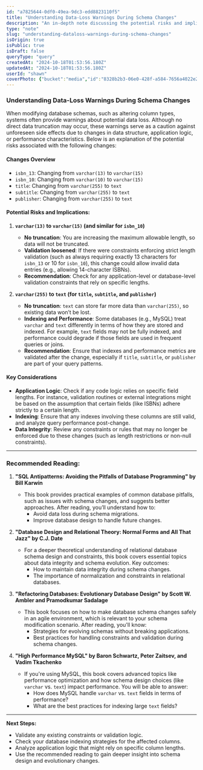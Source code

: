 ```yaml
---
id: "a7825644-0df0-49ea-9dc3-edd8823110f5"
title: "Understanding Data-Loss Warnings During Schema Changes"
description: "An in-depth note discussing the potential risks and implications of data loss warnings when altering column types in a database schema, along with book recommendations for further reading."
type: "note"
slug: "understanding-dataloss-warnings-during-schema-changes"
isOrigin: true
isPublic: true
isDraft: false
queryType: "query"
createdAt: "2024-10-18T01:53:56.180Z"
updatedAt: "2024-10-18T01:53:56.180Z"
userId: "shawn"
coverPhoto: {"bucket":"media","id":"8328b2b3-06e0-428f-a584-7656a4022e20","path":"8328b2b3-06e0-428f-a584-7656a4022e20.webp","url":"https://files.oaiusercontent.com/file-MQaf7djfzGmteJSdF3FQ2tb7?se=2024-10-17T20%3A57%3A15Z&sp=r&sv=2024-08-04&sr=b&rscc=max-age%3D604800%2C%20immutable%2C%20private&rscd=attachment%3B%20filename%3D97eb0c67-6532-4a80-9428-64c0ec7466de.webp&sig=cTyHeqX1IJZcDRWYBaS1/35vX6RxSegL3FPe5iPuoT8%3D","alt":"schema-change-warning-image","caption":"","category":"default"}
---
```


### **Understanding Data-Loss Warnings During Schema Changes**

When modifying database schemas, such as altering column types, systems often provide warnings about potential data loss. Although no direct data truncation may occur, these warnings serve as a caution against unforeseen side effects due to changes in data structure, application logic, or performance characteristics. Below is an explanation of the potential risks associated with the following changes:

#### **Changes Overview**
- `isbn_13`: Changing from `varchar(13)` to `varchar(15)`
- `isbn_10`: Changing from `varchar(10)` to `varchar(15)`
- `title`: Changing from `varchar(255)` to `text`
- `subtitle`: Changing from `varchar(255)` to `text`
- `publisher`: Changing from `varchar(255)` to `text`

#### **Potential Risks and Implications:**

1. **`varchar(13)` to `varchar(15)` (and similar for `isbn_10`)**
   - **No truncation**: You are increasing the maximum allowable length, so data will not be truncated.
   - **Validation loosened**: If there were constraints enforcing strict length validation (such as always requiring exactly 13 characters for `isbn_13` or 10 for `isbn_10`), this change could allow invalid data entries (e.g., allowing 14-character ISBNs). 
   - **Recommendation**: Check for any application-level or database-level validation constraints that rely on specific lengths.

2. **`varchar(255)` to `text` (for `title`, `subtitle`, and `publisher`)**
   - **No truncation**: `text` can store far more data than `varchar(255)`, so existing data won’t be lost.
   - **Indexing and Performance**: Some databases (e.g., MySQL) treat `varchar` and `text` differently in terms of how they are stored and indexed. For example, `text` fields may not be fully indexed, and performance could degrade if those fields are used in frequent queries or joins.
   - **Recommendation**: Ensure that indexes and performance metrics are validated after the change, especially if `title`, `subtitle`, or `publisher` are part of your query patterns.

#### **Key Considerations**
- **Application Logic**: Check if any code logic relies on specific field lengths. For instance, validation routines or external integrations might be based on the assumption that certain fields (like ISBNs) adhere strictly to a certain length.
- **Indexing**: Ensure that any indexes involving these columns are still valid, and analyze query performance post-change.
- **Data Integrity**: Review any constraints or rules that may no longer be enforced due to these changes (such as length restrictions or non-null constraints).

---

### **Recommended Reading:**

1. **"SQL Antipatterns: Avoiding the Pitfalls of Database Programming" by Bill Karwin**
   - This book provides practical examples of common database pitfalls, such as issues with schema changes, and suggests better approaches. After reading, you’ll understand how to:
     - Avoid data loss during schema migrations.
     - Improve database design to handle future changes.
   
2. **"Database Design and Relational Theory: Normal Forms and All That Jazz" by C.J. Date**
   - For a deeper theoretical understanding of relational database schema design and constraints, this book covers essential topics about data integrity and schema evolution. Key outcomes:
     - How to maintain data integrity during schema changes.
     - The importance of normalization and constraints in relational databases.
   
3. **"Refactoring Databases: Evolutionary Database Design" by Scott W. Ambler and Pramodkumar Sadalage**
   - This book focuses on how to make database schema changes safely in an agile environment, which is relevant to your schema modification scenario. After reading, you'll know:
     - Strategies for evolving schemas without breaking applications.
     - Best practices for handling constraints and validation during schema changes.
   
4. **"High Performance MySQL" by Baron Schwartz, Peter Zaitsev, and Vadim Tkachenko**
   - If you're using MySQL, this book covers advanced topics like performance optimization and how schema design choices (like `varchar` vs. `text`) impact performance. You will be able to answer:
     - How does MySQL handle `varchar` vs. `text` fields in terms of performance?
     - What are the best practices for indexing large `text` fields?

---

**Next Steps:**
- Validate any existing constraints or validation logic.
- Check your database indexing strategies for the affected columns.
- Analyze application logic that might rely on specific column lengths.
- Use the recommended reading to gain deeper insight into schema design and evolutionary changes.

